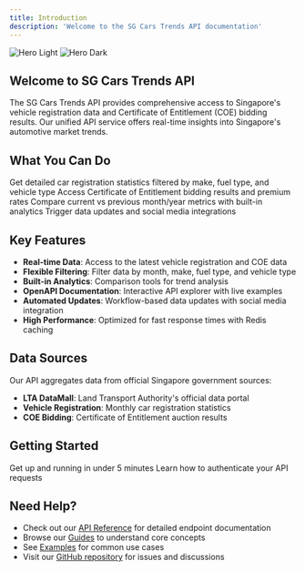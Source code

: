 ```yaml
---
title: Introduction
description: 'Welcome to the SG Cars Trends API documentation'
---
```


<img
  className="block dark:hidden"
  src="/images/hero-light.png"
  alt="Hero Light"
/>
<img
  className="hidden dark:block"
  src="/images/hero-dark.png"
  alt="Hero Dark"
/>

## Welcome to SG Cars Trends API

The SG Cars Trends API provides comprehensive access to Singapore's vehicle registration data and Certificate of Entitlement (COE) bidding results. Our unified API service offers real-time insights into Singapore's automotive market trends.

## What You Can Do

<CardGroup cols={2}>
  <Card
    title="Access Vehicle Data"
    icon="car"
    href="/api-reference/cars/get-cars"
  >
    Get detailed car registration statistics filtered by make, fuel type, and vehicle type
  </Card>
  <Card
    title="COE Bidding Results"
    icon="chart-line"
    href="/api-reference/coe/get-coe-results"
  >
    Access Certificate of Entitlement bidding results and premium rates
  </Card>
  <Card
    title="Comparison Analytics"
    icon="chart-bar"
    href="/guides/comparison-analytics"
  >
    Compare current vs previous month/year metrics with built-in analytics
  </Card>
  <Card
    title="Automated Workflows"
    icon="workflow"
    href="/guides/workflows"
  >
    Trigger data updates and social media integrations
  </Card>
</CardGroup>

## Key Features

- **Real-time Data**: Access to the latest vehicle registration and COE data
- **Flexible Filtering**: Filter data by month, make, fuel type, and vehicle type
- **Built-in Analytics**: Comparison tools for trend analysis
- **OpenAPI Documentation**: Interactive API explorer with live examples
- **Automated Updates**: Workflow-based data updates with social media integration
- **High Performance**: Optimized for fast response times with Redis caching

## Data Sources

Our API aggregates data from official Singapore government sources:
- **LTA DataMall**: Land Transport Authority's official data portal
- **Vehicle Registration**: Monthly car registration statistics
- **COE Bidding**: Certificate of Entitlement auction results

## Getting Started

<CardGroup cols={2}>
  <Card
    title="Quick Start"
    icon="play"
    href="/quickstart"
  >
    Get up and running in under 5 minutes
  </Card>
  <Card
    title="Authentication"
    icon="key"
    href="/authentication"
  >
    Learn how to authenticate your API requests
  </Card>
</CardGroup>

## Need Help?

- Check out our [API Reference](/api-reference/overview) for detailed endpoint documentation
- Browse our [Guides](/guides/data-models) to understand core concepts
- See [Examples](/examples/javascript) for common use cases
- Visit our [GitHub repository](https://github.com/sgcarstrends/backend) for issues and discussions